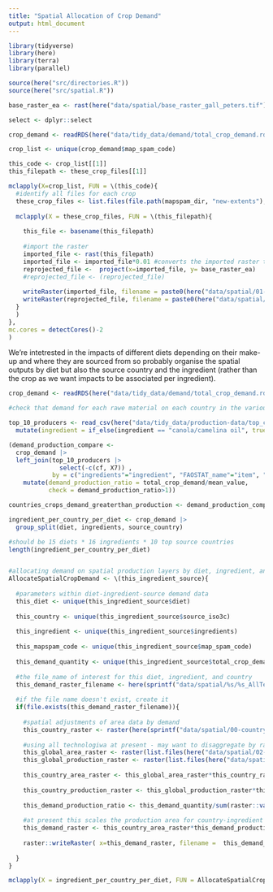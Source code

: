 ```yaml
---
title: "Spatial Allocation of Crop Demand"
output: html_document
---
```


```r
library(tidyverse)
library(here)
library(terra)
library(parallel)

source(here("src/directories.R"))
source(here("src/spatial.R"))

base_raster_ea <- rast(here("data/spatial/base_raster_gall_peters.tif"))

select <- dplyr::select
```


```r

crop_demand <- readRDS(here("data/tidy_data/demand/total_crop_demand.rds"))

crop_list <- unique(crop_demand$map_spam_code)

this_code <- crop_list[[1]]
this_filepath <- these_crop_files[[1]]

mclapply(X=crop_list, FUN = \(this_code){
  #identify all files for each crop
  these_crop_files <- list.files(file.path(mapspam_dir, "new-extents"), pattern = sprintf("_%s_", toupper(this_code)), full.names = TRUE)
  
  mclapply(X = these_crop_files, FUN = \(this_filepath){
  
    this_file <- basename(this_filepath)
    
    #import the raster
    imported_file <- rast(this_filepath)
    imported_file <- imported_file*0.01 #converts the imported raster to km2 from ha
    reprojected_file <-  project(x=imported_file, y= base_raster_ea)
    #reprojected_file <- (reprojected_file) 
    
    writeRaster(imported_file, filename = paste0(here("data/spatial/01-crop-layers-raw/"), this_file), overwrite=TRUE)
    writeRaster(reprojected_file, filename = paste0(here("data/spatial/02-crop-layers-reprojected/"), this_file), overwrite=TRUE)
  }
  )
},
mc.cores = detectCores()-2
)


```


We're intetrested in the impacts of different diets depending on their make-up and where they are sourced from so probably organise the spatial outputs by diet but also the source country and the ingredient (rather than the crop as we want impacts to be associated per ingredient).
```r
crop_demand <- readRDS(here("data/tidy_data/demand/total_crop_demand.rds"))

#check that demand for each rawe material on each country in the various diets does not outsrtip national production (if so we need to adjust AllocateSpatialCropDemand function to be more defensive)

top_10_producers <- read_csv(here("data/tidy_data/production-data/top_crop_producers_conversions.csv")) |> 
  mutate(ingredient = if_else(ingredient == "canola/camelina oil", true = "canola_camelina oil", false = ingredient))

(demand_production_compare <- 
  crop_demand |> 
  left_join(top_10_producers |> 
              select(-c(cf, X7)) , 
            by = c("ingredients"="ingredient", "FAOSTAT_name"="item", "source_country" = "area")) |> 
    mutate(demand_production_ratio = total_crop_demand/mean_value,
           check = demand_production_ratio>1))

countries_crops_demand_greaterthan_production <- demand_production_compare |> filter(check==TRUE)

ingredient_per_country_per_diet <- crop_demand |> 
  group_split(diet, ingredients, source_country)

#should be 15 diets * 16 ingredients * 10 top source countries
length(ingredient_per_country_per_diet)


#allocating demand on spatial production layers by diet, ingredient, and source country
AllocateSpatialCropDemand <- \(this_ingredient_source){
  
  #parameters within diet-ingredient-source demand data
  this_diet <- unique(this_ingredient_source$diet)
  
  this_country <- unique(this_ingredient_source$source_iso3c)
  
  this_ingredient <- unique(this_ingredient_source$ingredients)
  
  this_mapspam_code <- unique(this_ingredient_source$map_spam_code)
  
  this_demand_quantity <- unique(this_ingredient_source$total_crop_demand)
  
  #the file_name of interest for this diet, ingredient, and country
  this_demand_raster_filename <- here(sprintf("data/spatial/%s/%s_AllTech_%s.tif", this_diet, this_ingredient, this_country))
  
  #if the file name doesn't exist, create it
  if(file.exists(this_demand_raster_filename)){
    
    #spatial adjustments of area data by demand
    this_country_raster <- raster(here(sprintf("data/spatial/00-country-rasters/%s.tif", this_country)))
    
    #using all technologiwa at present - may want to disaggregate by rainfed or irrigated
    this_global_area_raster <- raster(list.files(here("data/spatial/02-crop-layers-reprojected"), pattern = sprintf("_A_%s_A", toupper(this_mapspam_code)), full.names = TRUE))
    this_global_production_raster <- raster(list.files(here("data/spatial/02-crop-layers-reprojected"), pattern = sprintf("_P_%s_A", toupper(this_mapspam_code)), full.names = TRUE))
    
    this_country_area_raster <- this_global_area_raster*this_country_raster
    
    this_country_production_raster <- this_global_production_raster*this_country_raster
    
    this_demand_production_ratio <- this_demand_quantity/sum(raster::values(this_country_production_raster), na.rm = TRUE)
    
    #at present this scales the production area for country-ingredient combos. Where demand  is bigger than current production this expands the area beyond the current growing region. To my mind this meets the assumption that expansion provides (on average) a smaller bottleneck that does improving yields. Could also just make the ratio one where demand outstrips production
    this_demand_raster <- this_country_area_raster*this_demand_production_ratio
      
    raster::writeRaster( x=this_demand_raster, filename =  this_demand_raster_filename, overwrite=TRUE)
    
  }
}

mclapply(X = ingredient_per_country_per_diet, FUN = AllocateSpatialCropDemand, mc.cores = detectCores()-2)


```

